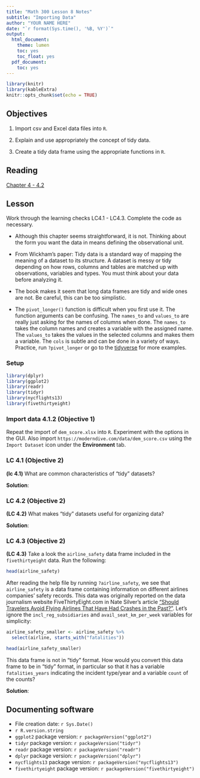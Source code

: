 ```yaml
---
title: "Math 300 Lesson 8 Notes"
subtitle: "Importing Data"
author: "YOUR NAME HERE"
date: "`r format(Sys.time(), '%B, %Y')`"
output:
  html_document:
    theme: lumen
    toc: yes
    toc_float: yes
  pdf_document:
    toc: yes
---
```



```r
library(knitr)
library(kableExtra)
knitr::opts_chunk$set(echo = TRUE)
```

## Objectives

1. Import csv and Excel data files into `R`.  

2. Explain and use appropriately the concept of tidy data. 

3. Create a tidy data frame using the appropriate functions in `R`. 

## Reading 

[Chapter 4 - 4.2](https://moderndive.com/4-tidy.html)

## Lesson 

Work through the learning checks LC4.1 - LC4.3. Complete the code as necessary.  

+ Although this chapter seems straightforward, it is not. Thinking about the form you want the data in means defining the observational unit. 

+ From Wickham's paper: Tidy data is a standard way of mapping the meaning of a dataset to its structure. A dataset is messy or tidy depending on how rows, columns and tables are matched up with observations, variables and types. You must think about your data before analyzing it. 

+ The book makes it seem that long data frames are tidy and wide ones are not. Be careful, this can be too simplistic. 

+ The `pivot_longer()` function is difficult when you first use it. The function arguments can be confusing. The `names_to` and `values_to` are really just asking for the names of columns when done. The `names_to` takes the column names and creates a variable with the assigned name. The `values_to` takes the values in the selected columns and makes them a variable. The `cols` is subtle and can be done in a variety of ways. Practice, run `?pivot_longer` or go to the [tidyverse](https://tidyr.tidyverse.org/dev/articles/pivot.html#pew) for more examples.  

### Setup

```r
library(dplyr)
library(ggplot2)
library(readr)
library(tidyr)
library(nycflights13)
library(fivethirtyeight)
``` 

### Import data 4.1.2 (Objective 1)

Repeat the import of `dem_score.xlsx` into `R`. Experiment with the options in the GUI. Also import `https://moderndive.com/data/dem_score.csv` using the `Import Dataset` icon under the **Environment** tab.

### LC 4.1 (Objective 2)

**(lc 4.1)** What are common characteristics of "tidy" datasets?

**Solution**: 



### LC 4.2 (Objective 2)

**(LC 4.2)** What makes "tidy" datasets useful for organizing data?

**Solution**: 



### LC 4.3 (Objective 2)

**(LC 4.3)** Take a look the `airline_safety` data frame included in the `fivethirtyeight` data. Run the following:

```r
head(airline_safety)
```

After reading the help file by running `?airline_safety`, we see that `airline_safety` is a data frame containing information on different airlines companies' safety records. This data was originally reported on the data journalism website FiveThirtyEight.com in Nate Silver's article ["Should Travelers Avoid Flying Airlines That Have Had Crashes in the Past?"](https://fivethirtyeight.com/features/should-travelers-avoid-flying-airlines-that-have-had-crashes-in-the-past/). Let's ignore the `incl_reg_subsidiaries` and `avail_seat_km_per_week` variables for simplicity:

```r
airline_safety_smaller <- airline_safety %>%
  select(airline, starts_with("fatalities"))
```


```r
head(airline_safety_smaller)
```


This data frame is not in "tidy" format. How would you convert this data frame to be in "tidy" format, in particular so that it has a variable `fatalities_years` indicating the incident type/year and a variable `count` of the counts?

**Solution**: 



## Documenting software 

  * File creation date: `r Sys.Date()`
  * `r R.version.string`
  * `ggplot2` package version: `r packageVersion("ggplot2")`
  * `tidyr` package version: `r packageVersion("tidyr")`
  * `readr` package version: `r packageVersion("readr")`  
  * `dplyr` package version: `r packageVersion("dplyr")`
  * `nycflights13` package version: `r packageVersion("nycflights13")`
  * `fivethirtyeight` package version: `r packageVersion("fivethirtyeight")`  